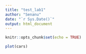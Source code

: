 ```yaml
---
title: "test_lab1"
author: "Senanu"
date: "`r Sys.Date()`"
output: html_document
---
```


```r
knitr::opts_chunk$set(echo = TRUE)
```

```r
plot(cars)
```
